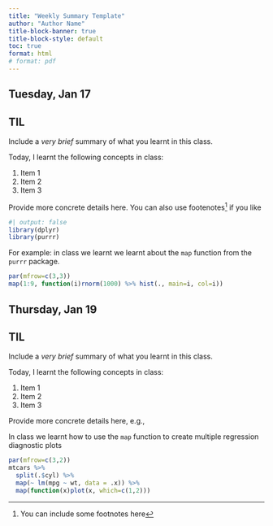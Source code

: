 ```yaml
---
title: "Weekly Summary Template"
author: "Author Name"
title-block-banner: true
title-block-style: default
toc: true
format: html
# format: pdf
---
```


## Tuesday, Jan 17

::: {.callout-important}
## TIL

Include a _very brief_ summary of what you learnt in this class. 

Today, I learnt the following concepts in class:

1. Item 1
1. Item 2
1. Item 3
:::

Provide more concrete details here. You can also use footenotes[^footnote] if you like

```R
#| output: false
library(dplyr)
library(purrr)
```


For example: 
in class we learnt we learnt about the `map` function from the `purrr` package. 


```R
par(mfrow=c(3,3))
map(1:9, function(i)rnorm(1000) %>% hist(., main=i, col=i))
```



## Thursday, Jan 19



::: {.callout-important}
## TIL

Include a _very brief_ summary of what you learnt in this class. 

Today, I learnt the following concepts in class:

1. Item 1
1. Item 2
1. Item 3
:::

Provide more concrete details here, e.g., 

In class we learnt how to use the `map` function to create multiple regression diagnostic plots

```R
par(mfrow=c(3,2))
mtcars %>%
  split(.$cyl) %>%
  map(~ lm(mpg ~ wt, data = .x)) %>%
  map(function(x)plot(x, which=c(1,2)))
```


[^footnote]: You can include some footnotes here